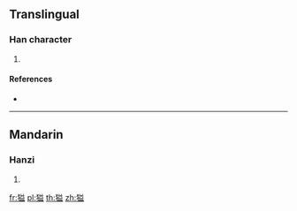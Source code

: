 ==Translingual==

===Han character===
{{Han char|rn=94|rad=犬|as=10|sn=13|four=|canj=KHTCT}}

# {{defn|Han|sort=犬10}}

====References====
* {{Han ref|kx=0717.111|dkj=20616|hdz=21363.090|uh=7348|ud=29512}}

----

==Mandarin==

===Hanzi===
{{cmn-hanzi|pin=[[yì]] ([[yi4]])|wg=i<sup>4</sup>}}

# {{defn|lang=cmn|sort=犬10}}

[[fr:獈]]
[[pl:獈]]
[[th:獈]]
[[zh:獈]]